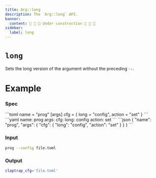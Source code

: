 ```yaml
---
title: Arg::long
description: The `Arg::long` API.
banner:
  content: 🚧 🚧 🚧 Under construction 🚧 🚧 🚧
sidebar:
  label: long
---
```



# `long` <LinkButton href="https://docs.rs/clap/latest/clap/struct.Arg.html#method.long" icon="open-book" variant="minimal"></LinkButton>

<Badge text="since 0.1.0" size="small" />

Sets the long version of the argument without the preceding `--`.

# Example

### Spec

<Tabs syncKey="format">
  <TabItem label="TOML">
```toml
name = "prog"
[args]
cfg = { long = "config", action = "set" }
```
  </TabItem>
  <TabItem label="YAML">
```yaml
name: prog
args:
  cfg:
    long: config
    action: set
```
  </TabItem>
  <TabItem label="JSON">
```json
{
  "name": "prog",
  "args": {
    "cfg": {
      "long": "config",
      "action": "set"
    }
  }
}
```
  </TabItem>
</Tabs>

### Input

```bash
prog --config file.toml
```

### Output

```bash
claptrap_cfg='file.toml'
```
